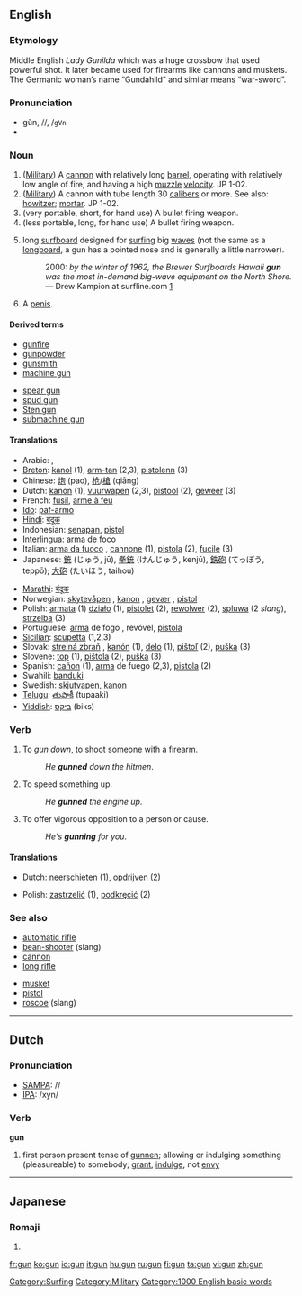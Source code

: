 {{see|gün}}
==English==

===Etymology===
Middle English ''Lady Gunilda'' which was a huge crossbow that used powerful shot. It later became used for firearms like cannons and muskets. The Germanic woman’s name “Gundahild” and similar means “war-sword”.

===Pronunciation===
*gŭn, /{{IPAchar|ɡʌn}}/, /<tt>gVn</tt>
*{{audio|en-us-gun.ogg|Audio (US)}}

===Noun===
{{en-noun-reg}}
# ([[Military]]) A [[cannon]] with relatively long [[barrel]], operating with relatively low angle of fire, and having a high [[muzzle]] [[velocity]]. JP 1-02.
# ([[Military]]) A cannon with tube length 30 [[caliber]]s or more. See also: [[howitzer]]; [[mortar]]. JP 1-02.
# (very portable, short, for hand use) A bullet firing weapon.
# (less portable, long, for hand use) A bullet firing weapon.
# {{italbrac|surfing}} long [[surfboard]] designed for [[surfing]] big [[wave]]s (not the same as a [[longboard]], a gun has a pointed nose and is generally a little narrower).
#: 2000: ''by the winter of 1962, the Brewer Surfboards Hawaii '''gun''' was the most in-demand big-wave equipment on the North Shore.'' &mdash; Drew Kampion at surfline.com [http://www.surfline.com/surfaz/surfaz.cfm?id=766]
# {{italbrac|slang}} A [[penis]].

====Derived terms====
{{top}}
*[[gunfire]]
*[[gunpowder]]
*[[gunsmith]]
*[[machine gun]]
{{mid}}
*[[spear gun]]
*[[spud gun]]
*[[Sten gun]]
*[[submachine gun]]
{{bottom}}
[[Category:Surfing]]
[[Category:Military]]

====Translations====
{{top}}
*Arabic: {{ARchar|[[بندقية]]}}, {{ARchar|[[مسدس]]}}
*[[Breton]]: [[kanol]] {{m}} (1), [[arm-tan]] {{m}} (2,3), [[pistolenn]] {{f}} (3)
*Chinese: [[炮]] (pao), [[枪]]/[[槍]] (qiāng)
*Dutch: [[kanon]] {{n}} (1), [[vuurwapen]] {{n}} (2,3), [[pistool]] {{n}} (2), [[geweer]] {{n}} (3)
*French: [[fusil]], [[arme à feu]] {{f}}
*[[Ido]]: [[paf-armo]]
*[[Hindi]]: [[बंदूक]]
*Indonesian: [[senapan]], [[pistol]]
*[[Interlingua]]: [[arma]] de foco
*Italian: [[arma da fuoco]] {{f}}, [[cannone]] {{m}} (1), [[pistola]] {{f}} (2), [[fucile]] {{m}} (3)
*Japanese: [[銃]] (じゅう, jū), [[拳銃]] (けんじゅう, kenjū), [[鉄砲]] (てっぽう, teppō); [[大砲]] (たいほう, taihou)
{{mid}}
*[[Marathi]]: [[बंदूक]]
*Norwegian: [[skytevåpen]] {{n}}, [[kanon]] {{m}}, [[gevær]] {{n}}, [[pistol]] {{m}}
*Polish: [[armata]] {{f}} (1) [[działo]] {{n}} (1), [[pistolet]] {{m}} (2), [[rewolwer]] {{m}} (2), [[spluwa]] {{f}} (2 ''slang''), [[strzelba]] {{f}} (3)
*Portuguese: [[arma]] de fogo {{m}}, revóvel, [[pistola]] {{f}}
*[[Sicilian]]: [[scupetta]] {{f}} (1,2,3)
*Slovak: [[strelná zbraň]] {{m}}, [[kanón]] {{m}} (1), [[delo]] {{n}} (1), [[pištoľ]] {{f}} (2), [[puška]] {{f}} (3) 
*Slovene: [[top]] {{m}} (1), [[pištola]] {{f}} (2), [[puška]] {{f}} (3) 
*Spanish: [[cañon]] {{m}} (1), [[arma]] de fuego {{m}} (2,3), [[pistola]] {{f}} (2)
*Swahili: [[banduki]]
*Swedish: [[skjutvapen]], [[kanon]]
*[[Telugu]]: [[తుపాకీ]] (tupaaki)
*[[Yiddish]]: [[ביקס]] (biks)
{{bottom}}

===Verb===
{{en-infl-reg-consonant|gun||n}}

# To ''gun down'', to shoot someone with a firearm.
#: ''He '''gunned''' down the hitmen''.
# To speed something up.
#: ''He '''gunned''' the engine up''.
# To offer vigorous opposition to a person or cause.
#: ''He's '''gunning''' for you''.

====Translations====
{{top}}
*Dutch: [[neerschieten]] (1), [[opdrijven]] (2)
{{mid}}
*Polish: [[zastrzelić]] (1), [[podkręcić]] (2)
{{bottom}}

===See also===
{{top}}
*[[automatic rifle]]
*[[bean-shooter]] (slang)
*[[cannon]]
*[[long rifle]]
{{mid}}
*[[musket]]
*[[pistol]]
*[[roscoe]] (slang)
{{bottom}}

----

==Dutch==

===Pronunciation===
*[[w:SAMPA|SAMPA]]: //
*[[w:IPA|IPA]]: /xyn/

===Verb===
'''gun'''

# first person present tense of [[gunnen]]; allowing or indulging something (pleasureable) to somebody; [[grant]], [[indulge]], not [[envy]]

----

==Japanese==

===Romaji===
{{romaji|ぐん}}
# {{japdef|軍|[[army]]}}

[[Category:1000 English basic words]]

[[fr:gun]]
[[ko:gun]]
[[io:gun]]
[[it:gun]]
[[hu:gun]]
[[ru:gun]]
[[fi:gun]]
[[ta:gun]]
[[vi:gun]]
[[zh:gun]]